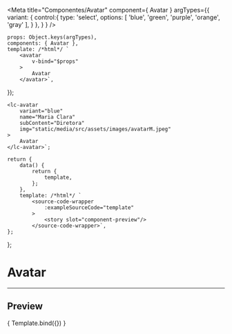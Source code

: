 
<Meta
	title="Componentes/Avatar"
	component={ Avatar }
	argTypes={{
		variant: {
			control:{
				type: 'select',
				options: [
					'blue',
					'green',
					'purple',
					'orange',
					'gray'
				],
			}
		},
	}
}
/>

	props: Object.keys(argTypes),
	components: { Avatar },
	template: /*html*/ `
		<avatar
			v-bind="$props" 
		>
			Avatar
		</avatar>`,
});

	<lc-avatar
		variant="blue"
		name="Maria Clara"
		subContent="Diretora"
		img="static/media/src/assets/images/avatarM.jpeg"
	>
		Avatar
	</lc-avatar>`;

	return {
		data() {
			return {
				template,
			};
		},
		template: /*html*/ `
			<source-code-wrapper
				:exampleSourceCode="template"
			>
				<story slot="component-preview"/>
			</source-code-wrapper>`,
	};
};

# Avatar
---

## Preview

<Canvas>
	<Story
		name="Avatar"
		decorators={[docsDecorator]}
		args={{
			variant: 'blue',
			name: 'Maria Clara',
			subContent: 'Diretora',
			img: 'static/media/src/assets/images/avatarM.jpeg',
		}}
	>
		{ Template.bind({}) }
	</Story>
</Canvas>

<ArgsTable story="Avatar" />